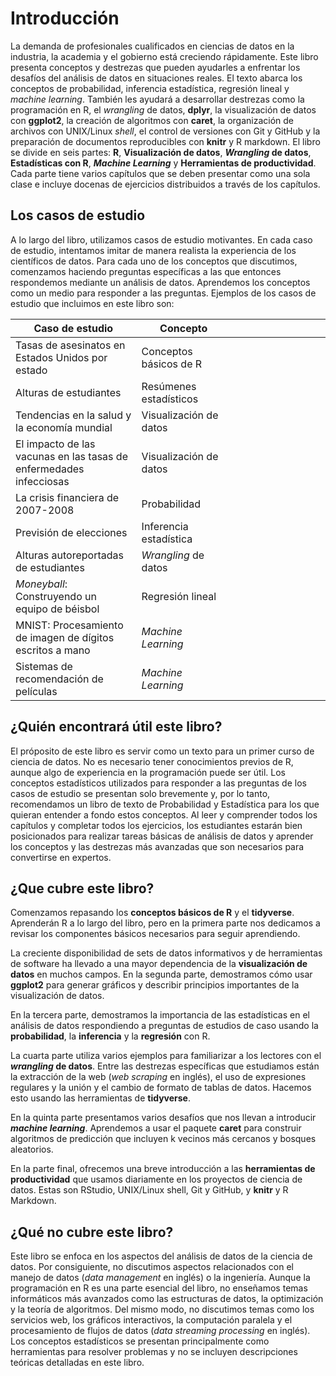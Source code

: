 # Introducción {-}

La demanda de profesionales cualificados en ciencias de datos en la industria, la academia y el gobierno está creciendo rápidamente. Este libro presenta conceptos y destrezas que pueden ayudarles a enfrentar los desafíos del análisis de datos en situaciones reales. El texto abarca los conceptos de probabilidad, inferencia estadística, regresión lineal y _machine learning_. También les ayudará a desarrollar destrezas como la programación en R, el _wrangling_ de datos, __dplyr__, la visualización de datos con __ggplot2__, la creación de algoritmos con __caret__, la organización de archivos con UNIX/Linux _shell_, el control de versiones con Git y GitHub y la preparación de documentos reproducibles con __knitr__ y R markdown. El libro se divide en seis partes: __R__, __Visualización de datos__, ___Wrangling_ de datos__, __Estadísticas con R__, ___Machine Learning___ y __Herramientas de productividad__. Cada parte tiene varios capítulos que se deben presentar como una sola clase e incluye docenas de ejercicios distribuidos a través de los capítulos.

## Los casos de estudio {-}

A lo largo del libro, utilizamos casos de estudio motivantes. En cada caso de estudio, intentamos imitar de manera realista la experiencia de los científicos de datos. Para cada uno de los conceptos que discutimos, comenzamos haciendo preguntas específicas a las que entonces respondemos mediante un análisis de datos. Aprendemos los conceptos como un medio para responder a las preguntas. Ejemplos de los casos de estudio que incluimos en este libro son:

| Caso de estudio | Concepto |
| ---- | ---| --- |
| Tasas de asesinatos en Estados Unidos por estado | Conceptos básicos de R|
| Alturas de estudiantes | Resúmenes estadísticos |
| Tendencias en la salud y la economía mundial | Visualización de datos |
| El impacto de las vacunas en las tasas de enfermedades infecciosas | Visualización de datos |
| La crisis financiera de 2007-2008 | Probabilidad |
| Previsión de elecciones | Inferencia estadística |
| Alturas autoreportadas de estudiantes | _Wrangling_ de datos |
| _Moneyball_: Construyendo un equipo de béisbol | Regresión lineal |
| MNIST: Procesamiento de imagen de dígitos escritos a mano | _Machine Learning_ |
| Sistemas de recomendación de películas | _Machine Learning_ |

## ¿Quién encontrará útil este libro? {-}

El próposito de este libro es servir como un texto para un primer curso de ciencia de datos. No es necesario tener conocimientos previos de R, aunque algo de experiencia en la programación puede ser útil. Los conceptos estadísticos utilizados para responder a las preguntas de los casos de estudio se presentan solo brevemente y, por lo tanto, recomendamos un libro de texto de Probabilidad y Estadística para los que quieran entender a fondo estos conceptos. Al leer y comprender todos los capítulos y completar todos los ejercicios, los estudiantes estarán bien posicionados para realizar tareas básicas de análisis de datos y aprender los conceptos y las destrezas más avanzadas que son necesarios para convertirse en expertos.

## ¿Que cubre este libro? {-}

Comenzamos repasando los **conceptos básicos de R** y el __tidyverse__. Aprenderán R a lo largo del libro, pero en la primera parte nos dedicamos a revisar los componentes básicos necesarios para seguir aprendiendo.

La creciente disponibilidad de sets de datos informativos y de herramientas de software ha llevado a una mayor dependencia de la **visualización de datos** en muchos campos. En la segunda parte, demostramos cómo usar __ggplot2__ para generar gráficos y describir principios importantes de la visualización de datos.

En la tercera parte, demostramos la importancia de las estadísticas en el análisis de datos respondiendo a preguntas de estudios de caso usando la **probabilidad**, la **inferencia** y la **regresión** con R.

La cuarta parte utiliza varios ejemplos para familiarizar a los lectores con el **_wrangling_ de datos**. Entre las destrezas específicas que estudiamos están la extracción de la web (_web scraping_ en inglés), el uso de expresiones regulares y la unión y el cambio de formato de tablas de datos. Hacemos esto usando las herramientas de __tidyverse__.

En la quinta parte presentamos varios desafíos que nos llevan a introducir **_machine learning_**. Aprendemos a usar el paquete __caret__ para construir algoritmos de predicción que incluyen k vecinos más cercanos y bosques aleatorios.

En la parte final, ofrecemos una breve introducción a las **herramientas de productividad** que usamos diariamente en los proyectos de ciencia de datos. Estas son RStudio, UNIX/Linux shell, Git y GitHub, y __knitr__ y R Markdown.

## ¿Qué no cubre este libro? {-}

Este libro se enfoca en los aspectos del análisis de datos de la ciencia de datos. Por consiguiente, no discutimos aspectos relacionados con el manejo de datos (_data management_ en inglés) o la ingeniería. Aunque la programación en R es una parte esencial del libro, no enseñamos temas informáticos más avanzados como las estructuras de datos, la optimización y la teoría de algoritmos. Del mismo modo, no discutimos temas como los servicios web, los gráficos interactivos, la computación paralela y el procesamiento de flujos de datos (_data streaming processing_ en inglés). Los conceptos estadísticos se presentan principalmente como herramientas para resolver problemas y no se incluyen descripciones teóricas detalladas en este libro.



